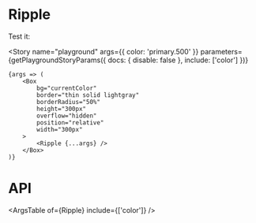 
<Meta title="Components/Ripple" component={Ripple} decorators={[RippleDecorator]} />

# Ripple

Test it:

<Story
	name="playground"
	args={{ color: 'primary.500' }}
	parameters={getPlaygroundStoryParams({
		docs: { disable: false },
		include: ['color']
	})}
>
	{args => (
		<Box
			bg="currentColor"
			border="thin solid lightgray"
			borderRadius="50%"
			height="300px"
			overflow="hidden"
			position="relative"
			width="300px"
		>
			<Ripple {...args} />
		</Box>
	)}
</Story>

# API

<ArgsTable of={Ripple} include={['color']} />
